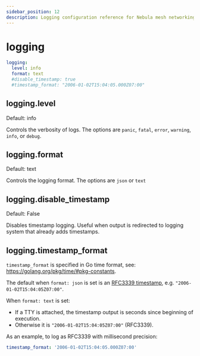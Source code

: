 ```yaml
---
sidebar_position: 12
description: Logging configuration reference for Nebula mesh networking.
---
```



# logging

```yml
logging:
  level: info
  format: text
  #disable_timestamp: true
  #timestamp_format: "2006-01-02T15:04:05.000Z07:00"
```

## logging.level

<Pill className="mb-24">Default: info</Pill>

Controls the verbosity of logs. The options are `panic`, `fatal`, `error`, `warning`, `info`, or `debug`.

## logging.format

<Pill className="mb-24">Default: text</Pill>

Controls the logging format. The options are `json` or `text`

## logging.disable_timestamp

<Pill className="mb-24">Default: False</Pill>

Disables timestamp logging. Useful when output is redirected to logging system that already adds timestamps.

## logging.timestamp_format

`timestamp_format` is specified in Go time format, see: <https://golang.org/pkg/time/#pkg-constants>.

The default when `format: json` is set is an [RFC3339 timestamp](https://datatracker.ietf.org/doc/html/rfc3339), e.g.
`"2006-01-02T15:04:05Z07:00"`.

When `format: text` is set:

- If a TTY is attached, the timestamp output is seconds since beginning of execution.
- Otherwise it is `"2006-01-02T15:04:05Z07:00"` (RFC3339).

As an example, to log as RFC3339 with millisecond precision:

```yml
timestamp_format: '2006-01-02T15:04:05.000Z07:00'
```

